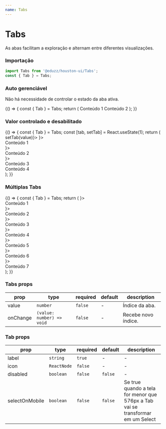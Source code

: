 ```yaml
---
name: Tabs
---
```





# Tabs

As abas facilitam a exploração e alternam entre diferentes visualizações.

### Importação

```js
import Tabs from '@eduzz/houston-ui/Tabs';
const { Tab } = Tabs;
```

### Auto gerenciável

Não há necessidade de controlar o estado da aba ativa.

<Playground>
  {() => {
    const { Tab } = Tabs;
    return (
      <Tabs>
        <Tab label='Label 1'>Conteúdo 1</Tab>
        <Tab label='Label 2'>Conteúdo 2</Tab>
      </Tabs>
    );
  }}
</Playground>

### Valor controlado e desabilitado

<Playground>
  {() => {
    const { Tab } = Tabs;
    const [tab, setTab] = React.useState(1);
    return (
      <Tabs value={tab} onChange={value => setTab(value)}>
        <Tab label='Label 1' icon={<FaceHappyOutline />}>
          <div>Conteúdo 1</div>
        </Tab>
        <Tab label='Label 2' icon={<FaceHappyOutline />}>
          <div>Conteúdo 2</div>
        </Tab>
        <Tab label='Label 3' icon={<FaceHappyOutline />}>
          <div>Conteúdo 3</div>
        </Tab>
        <Tab label='Desabilitado 4' disabled>
          <div>Conteúdo 4</div>
        </Tab>
      </Tabs>
    );
  }}
</Playground>

### Múltiplas Tabs

<Playground>
  {() => {
    const { Tab } = Tabs;
    return (
      <Tabs>
        <Tab label='Título 1' icon={<FaceHappyOutline />}>
          <div>Conteúdo 1</div>
        </Tab>
        <Tab label='Título 2' icon={<FaceHappyOutline />}>
          <div>Conteúdo 2</div>
        </Tab>
        <Tab label='Título 3' icon={<FaceHappyOutline />}>
          <div>Conteúdo 3</div>
        </Tab>
        <Tab label='Título 4' icon={<FaceHappyOutline />}>
          <div>Conteúdo 4</div>
        </Tab>
        <Tab label='Título 5' icon={<FaceHappyOutline />}>
          <div>Conteúdo 5</div>
        </Tab>
        <Tab label='Título 6' icon={<FaceHappyOutline />}>
          <div>Conteúdo 6</div>
        </Tab>
        <Tab label='Título 7' icon={<FaceHappyOutline />}>
          <div>Conteúdo 7</div>
        </Tab>
      </Tabs>
    );
  }}
</Playground>

### Tabs props

| prop     | type                      | required | default | description         |
| -------- | ------------------------- | -------- | ------- | ------------------- |
| value    | `number`                  | `false`  | -       | Índice da aba.      |
| onChange | `(value: number) => void` | `false`  | -       | Recebe novo índice. |

### Tab props

| prop           | type        | required | default | description                                                                     |
| -------------- | ----------- | -------- | ------- | ------------------------------------------------------------------------------- |
| label          | `string`    | `true`   | -       | -                                                                               |
| icon           | `ReactNode` | `false`  | -       | -                                                                               |
| disabled       | `boolean`   | `false`  | `false` | -                                                                               |
| selectOnMobile | `boolean`   | `false`  | `false` | Se true quando a tela for menor que 576px a Tab vai se transformar em um Select |
